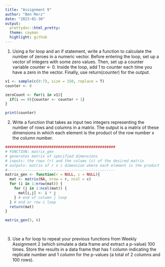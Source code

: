 ```yaml
---
title: "Assignment 9"
author: "Ben Merz"
date: "2023-01-30"
output:
  prettydoc::html_pretty:
  theme: cayman
  highlight: github
---
```

1. Using a for loop and an if statement, write a function to calculate the number of zeroes in a numeric vector. Before entering the loop, set up a vector of integers with some zero values. Then, set up a counter variable counter <- 0. Inside the loop, add 1 to counter each time you have a zero in the vector. Finally, use return(counter) for the output.

```r

v1 <- sample(c(0:7), size = 150, replace = T)
counter <- 0

zeroCount <- for(i in v1){
  if(i == 0){counter <- counter + 1}
}

print(counter)


```

2. Write a function that takes as input two integers representing the number of rows and columns in a matrix. The output is a matrix of these dimensions in which each element is the product of the row number x the column number.

```r

##################################################
# FUNCTION: matrix_gen
# generates matrix of specified dimensions 
# inputs: the rows (r) and the colums (c) of the desired matrix
# outputs: matrix of r x c dimension where each element is the product of the row number x the column number
#------------------------------------------------- 
matrix_gen <- function(r = NULL, c = NULL){
  mat <- matrix(NA, nrow = r, ncol = c)
  for (i in 1:nrow(mat)) {
    for (j in 1:ncol(mat)) {
      mat[i,j] <- i * j
    } # end of column j loop
  } # end or row i loop
  return(mat)
}

matrix_gen(5, 6)
  
  

```

3. Use a for loop to repeat your previous functions from Weekly Assignment 2 (which simulate a data frame and extract a p-value) 100 times. Store the results in a data frame that has 1 column indicating the replicate number and 1 column for the p-values (a total of 2 columns and 100 rows).

```r



```



